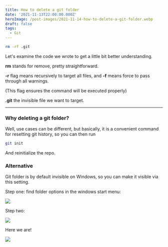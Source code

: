 ```yaml
---
title: How to delete a git folder
date: '2021-11-13T22:00:00.000Z'
heroImage: /post-images/2021-11-14-how-to-delete-a-git-folder.webp
draft: false
tags:
  - Git
---
```


```bash
rm -rf .git
```

Let's examine the code we wrote to get a little bit better understanding.

**rm** stands for remove, pretty straightforward.

**-r** flag means recursively to target all files, and **-f** means force to pass through all warnings.

(This flag ensures the command will be executed properly)

**.git** the invisible file we want to target.

***

### Why deleting a git folder?

Well, use cases can be different, but basically, it is a convenient command for resetting git history, so you can then run

```bash
git init
```

And reinitialize the repo.

### Alternative

Git folder is by default invisible on Windows, so you can make it visible via this setting.

Step one: find folder options in the windows start menu:

![](/post-images/2021-11-image-1.webp)

Step two:

![](/post-images/2021-11-image-2.webp)

Here we are!

![](/post-images/2021-11-image-3.webp)
